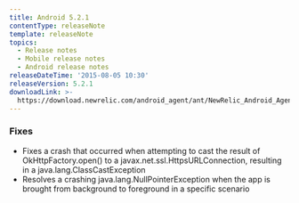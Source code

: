 ```yaml
---
title: Android 5.2.1
contentType: releaseNote
template: releaseNote
topics:
  - Release notes
  - Mobile release notes
  - Android release notes
releaseDateTime: '2015-08-05 10:30'
releaseVersion: 5.2.1
downloadLink: >-
  https://download.newrelic.com/android_agent/ant/NewRelic_Android_Agent_5.2.1.zip
---
```


### Fixes

* Fixes a crash that occurred when attempting to cast the result of OkHttpFactory.open() to a javax.net.ssl.HttpsURLConnection, resulting in a java.lang.ClassCastException
* Resolves a crashing java.lang.NullPointerException when the app is brought from background to foreground in a specific scenario
